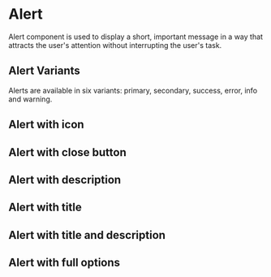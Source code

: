 
<Meta of={AlertStories} />

# Alert

Alert component is used to display a short, important message in a way that attracts the user's attention without interrupting the user's task.

## Alert Variants

Alerts are available in six variants: primary, secondary, success, error, info and warning.

<Canvas>
  <Story of={AlertStories.Playground} />
</Canvas>

<Controls />

## Alert with icon

<Canvas>
  <Story of={AlertStories.ShowIcon} />
</Canvas>

## Alert with close button

<Canvas>
  <Story of={AlertStories.Closable} />
</Canvas>

## Alert with description

<Canvas>
  <Story of={AlertStories.Description} />
</Canvas>

## Alert with title

<Canvas>
  <Story of={AlertStories.Title} />
</Canvas>

## Alert with title and description

<Canvas>
  <Story of={AlertStories.TitleAndDescription} />
</Canvas>

## Alert with full options

<Canvas>
  <Story of={AlertStories.Full} />
</Canvas>

